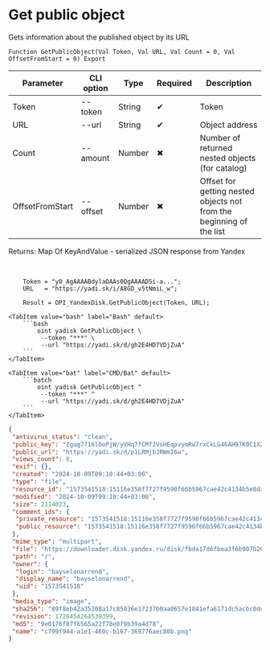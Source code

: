 ﻿---
sidebar_position: 4
description: Get public object and other functions to work with Yandex Disk in the Open Integration Package, a free open-source integration library for 1C:Enterprise 8, OneScript and CLI
keywords: [1C, 1С, 1С:Enterprise, 1С:Enterprise 8.3, API, Integration, Services, Exchange, OneScript, CLI, Yandex Disk]
---


# Get public object
 Gets information about the published object by its URL



`Function GetPublicObject(Val Token, Val URL, Val Count = 0, Val OffsetFromStart = 0) Export`

  | Parameter | CLI option | Type | Required | Description |
  |-|-|-|-|-|
  | Token | --token | String | &#x2714; | Token |
  | URL | --url | String | &#x2714; | Object address |
  | Count | --amount | Number | &#x2716; | Number of returned nested objects (for catalog) |
  | OffsetFromStart | --offset | Number | &#x2716; | Offset for getting nested objects not from the beginning of the list |

  
  Returns:  Map Of KeyAndValue - serialized JSON response from Yandex

<br/>




```bsl title="1C:Enterprise/OneScript code example"
    Token = "y0_AgAAAABdylaOAAs0QgAAAAD5i-a...";
    URL   = "https://yadi.sk/i/A8GD_v5tNmiL_w";

    Result = OPI_YandexDisk.GetPublicObject(Token, URL);
```
 

 <Tabs>
  
    <TabItem value="bash" label="Bash" default>
        ```bash
            oint yadisk GetPublicObject \
             --token "***" \
             --url "https://yadi.sk/d/gh2E4HD7VDjZuA"
        ```
    </TabItem>
  
    <TabItem value="bat" label="CMD/Bat" default>
        ```batch
            oint yadisk GetPublicObject ^
             --token "***" ^
             --url "https://yadi.sk/d/gh2E4HD7VDjZuA"
        ```
    </TabItem>
</Tabs>


```json title="Result"
{
 "antivirus_status": "clean",
 "public_key": "Zgug7716lOoPjW/yVHq7fCMf2VsHEqpvymRw7rxCkLG46AH97K0C1XZAECLVSaR1q/J6bpmRyOJonT3VoXnDag==",
 "public_url": "https://yadi.sk/d/p1LRMjbJRWmI6w",
 "views_count": 0,
 "exif": {},
 "created": "2024-10-09T09:10:44+03:00",
 "type": "file",
 "resource_id": "1573541518:15116e358f7727f9590f66b5967cae42c4134b5e8dafc5a4acba41a51258d715",
 "modified": "2024-10-09T09:10:44+03:00",
 "size": 2114023,
 "comment_ids": {
  "private_resource": "1573541518:15116e358f7727f9590f66b5967cae42c4134b5e8dafc5a4acba41a51258d715",
  "public_resource": "1573541518:15116e358f7727f9590f66b5967cae42c4134b5e8dafc5a4acba41a51258d715"
 },
 "mime_type": "multipart",
 "file": "https://downloader.disk.yandex.ru/disk/fbda17d6fbea3f6b907b20696acaf01c59fab28ca9380c8546090b100a43bfcd/670656b9/gwThwhLBKYvLhQCNnqAHikawF6ofeh69S2Q-9g1T5IGPQ-vmmg5ho0UNlym1cYvMYt55yWUwrNHLEwnJN27VGg%3D%3D?uid=0&filename=c799f944-a1e1-460c-b167-369776aec80b.png&disposition=attachment&hash=&limit=0&content_type=multipart&owner_uid=0&fsize=2114023&hid=03d7263840468e281bd0b238a26e7d0d&media_type=image&tknv=v2&etag=9e0176f87f6565a22f78e0f9b39a4d78",
 "path": "/",
 "owner": {
  "login": "bayselonarrend",
  "display_name": "bayselonarrend",
  "uid": "1573541518"
 },
 "media_type": "image",
 "sha256": "89f8eb42a35208a17c85036e17237b0aa0657e1841efa6171dc5acbc0dea9e18",
 "revision": 1728454264539399,
 "md5": "9e0176f87f6565a22f78e0f9b39a4d78",
 "name": "c799f944-a1e1-460c-b167-369776aec80b.png"
}
```
